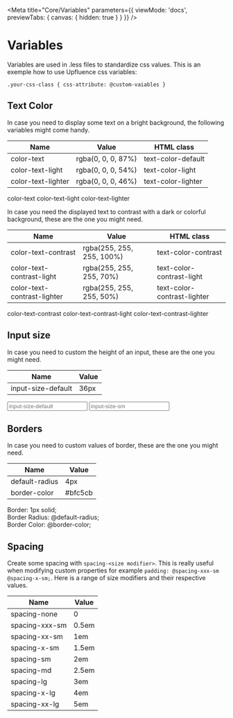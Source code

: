 
<Meta
  title="Core/Variables"
  parameters={{
    viewMode: 'docs',
    previewTabs: { canvas: { hidden: true } }
  }}
/>

# Variables

Variables are used in .less files to standardize css values. This is an exemple how to use
Upfluence css variables:

`
.your-css-class {
css-attribute: @custom-vaiables
}
`

## Text Color

In case you need to display some text on a bright background, the following variables
might come handy.

|  Name                       | Value                 | HTML class          |
| --------------------------- | --------------------- | ------------------- |
| color-text                  | rgba(0, 0, 0, 87%)    | text-color-default  |
| color-text-light            | rgba(0, 0, 0, 54%)    | text-color-light    |
| color-text-lighter          | rgba(0, 0, 0, 46%)    | text-color-lighter  |

<Canvas>
  <span class="text-color-default"> color-text </span>
  <span class="text-color-default-light"> color-text-light </span>
  <span class="text-color-default-lighter"> color-text-lighter </span>
</Canvas>

In case you need the displayed text to contrast with a dark or colorful background, these
are the one you might need.

|  Name                       | Value                     | HTML class                   |
| --------------------------- | ------------------------- | ---------------------------- |
| color-text-contrast         | rgba(255, 255, 255, 100%) | text-color-contrast          |
| color-text-contrast-light   | rgba(255, 255, 255, 70%)  | text-color-contrast-light    |
| color-text-contrast-lighter | rgba(255, 255, 255, 50%)  | text-color-contrast-lighter  |

<Canvas>
  <span class="text-color-contrast dark"> color-text-contrast </span>
  <span class="text-color-contrast-light dark"> color-text-contrast-light </span>
  <span class="text-color-contrast-lighter dark"> color-text-contrast-lighter </span>
</Canvas>

## Input size

In case you need to custom the height of an input, these are the one you might need.

|  Name                       | Value     |
| --------------------------- | --------- |
| input-size-default          | 36px      |

<Canvas>
  <input type="text" class="upf-input" placeholder="input-size-default" />
  <input type="text" class="input-size-sm" placeholder="input-size-sm" />
</Canvas>

## Borders

In case you need to custom values of border, these are the one you might need.

|  Name                  | Value     |
| ---------------------- | --------- |
| default-radius         | 4px       |
| border-color           | #bfc5cb   |

<Canvas>
  <div class="border-box">
    Border: 1px solid; <br/>
    Border Radius: @default-radius; <br/>
    Border Color: @border-color;
  </div>
</Canvas>

## Spacing
Create some spacing with `spacing-<size modifier>`. This is really useful when modifying custom properties for example `padding: @spacing-xxx-sm @spacing-x-sm;`.
Here is a range of size modifiers and their respective values.

|  Name                  | Value     |
| ---------------------- | --------- |
| spacing-none           | 0         |
| spacing-xxx-sm         | 0.5em     |
| spacing-xx-sm          | 1em       |
| spacing-x-sm           | 1.5em     |
| spacing-sm             | 2em       |
| spacing-md             | 2.5em     |
| spacing-lg             | 3em       |
| spacing-x-lg           | 4em       |
| spacing-xx-lg          | 5em       |
